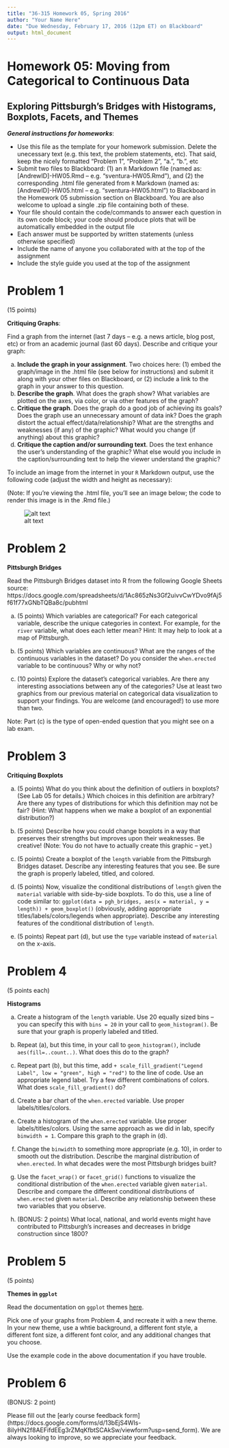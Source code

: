 ```yaml
---
title: "36-315 Homework 05, Spring 2016"
author: "Your Name Here"
date: "Due Wednesday, February 17, 2016 (12pm ET) on Blackboard"
output: html_document
---
```


#  Homework 05:  Moving from Categorical to Continuous Data

##  Exploring Pittsburgh's Bridges with Histograms, Boxplots, Facets, and Themes

***General instructions for homeworks***: 

+  Use this file as the template for your homework submission.  Delete the unecessary text (e.g. this text, the problem statements, etc).  That said, keep the nicely formatted "Problem 1", "Problem 2", "a.", "b.", etc
+  Submit two files to Blackboard:  (1) an `R` Markdown file (named as:  [AndrewID]-HW05.Rmd -- e.g. "sventura-HW05.Rmd"), and (2) the corresponding .html file generated from `R` Markdown (named as:  [AndrewID]-HW05.html -- e.g. "sventura-HW05.html") to Blackboard in the Homework 05 submission section on Blackboard.  You are also welcome to upload a single .zip file containing both of these.
+  Your file should contain the code/commands to answer each question in its own code block; your code should produce plots that will be automatically embedded in the output file
+  Each answer must be supported by written statements (unless otherwise specified)
+  Include the name of anyone you collaborated with at the top of the assignment
+  Include the style guide you used at the top of the assignment

#  Problem 1

(15 points) 

**Critiquing Graphs**:

Find a graph from the internet (last 7 days -- e.g. a news article, blog post, etc) or from an academic journal (last 60 days).  Describe and critique your graph:

a.  **Include the graph in your assignment**.  Two choices here:  (1) embed the graph/image in the .html file (see below for instructions) and submit it along with your other files on Blackboard, or (2) include a link to the graph in your answer to this question.
b.  **Describe the graph**.  What does the graph show?  What variables are plotted on the axes, via color, or via other features of the graph?
c.  **Critique the graph**.  Does the graph do a good job of achieving its goals?  Does the graph use an unnecessary amount of data ink?  Does the graph distort the actual effect/data/relationship?  What are the strengths and weaknesses (if any) of the graphic?  What would you change (if anything) about this graphic?
d.  **Critique the caption and/or surrounding text**.  Does the text enhance the user's understanding of the graphic?  What else would you include in the caption/surrounding text to help the viewer understand the graphic?

To include an image from the internet in your `R` Markdown output, use the following code (adjust the width and height as necessary):

(Note:  If you're viewing the .html file, you'll see an image below; the code to render this image is in the .Rmd file.)

<div style="width:400px">
![alt text](bridges.jpg)
</div>


#  Problem 2

**Pittsburgh Bridges**

Read the Pittsburgh Bridges dataset into R from the following Google Sheets source:  https://docs.google.com/spreadsheets/d/1Ac865zNs3Gf2uivvCwYDvo9fAj5f61f77xGNbTQBa8c/pubhtml

a.  (5 points)  Which variables are categorical?  For each categorical variable, describe the unique categories in context.  For example, for the `river` variable, what does each letter mean?  Hint:  It may help to look at a map of Pittsburgh.

b.  (5 points)  Which variables are continuous?  What are the ranges of the continuous variables in the dataset?  Do you consider the `when.erected` variable to be continuous?  Why or why not?

c.  (10 points)  Explore the dataset's categorical variables.  Are there any interesting associations between any of the categories?  Use at least two graphics from our previous material on categorical data visualization to support your findings.  You are welcome (and encouraged!) to use more than two.

Note:  Part (c) is the type of open-ended question that you might see on a lab exam.


#  Problem 3

**Critiquing Boxplots**

a.  (5 points)  What do you think about the definition of outliers in boxplots?  (See Lab 05 for details.)  Which choices in this definition are arbitrary?  Are there any types of distributions for which this definition may not be fair?  (Hint:  What happens when we make a boxplot of an exponential distribution?)

b.  (5 points)  Describe how you could change boxplots in a way that preserves their strengths but improves upon their weaknesses.  Be creative!  (Note:  You do not have to actually create this graphic -- yet.)

c.  (5 points)  Create a boxplot of the `length` variable from the Pittsburgh Bridges dataset.  Describe any interesting features that you see.  Be sure the graph is properly labeled, titled, and colored.

d.  (5 points)  Now, visualize the conditional distributions of `length` given the `material` variable with side-by-side boxplots.  To do this, use a line of code similar to:  `ggplot(data = pgh_bridges, aes(x = material, y = length)) + geom_boxplot()` (obviously, adding appropriate titles/labels/colors/legends when appropriate).  Describe any interesting features of the conditional distribution of `length`.

e.  (5 points)  Repeat part (d), but use the `type` variable instead of `material` on the x-axis.  


#  Problem 4

(5 points each)

**Histograms**

a.  Create a histogram of the `length` variable.  Use 20 equally sized bins -- you can specify this with `bins = 20` in your call to `geom_histogram()`.  Be sure that your graph is properly labeled and titled.  

b.  Repeat (a), but this time, in your call to `geom_histogram()`, include `aes(fill=..count..)`.  What does this do to the graph?  

c.  Repeat part (b), but this time, add `+ scale_fill_gradient("Legend Label", low = "green", high = "red")` to the line of code.  Use an appropriate legend label.  Try a few different combinations of colors.  What does `scale_fill_gradient()` do?

d.  Create a bar chart of the `when.erected` variable.  Use proper labels/titles/colors.

e.  Create a histogram of the `when.erected` variable.  Use proper labels/titles/colors.  Using the same approach as we did in lab, specify `binwidth = 1`.  Compare this graph to the graph in (d).

f.  Change the `binwidth` to something more appropriate (e.g. 10), in order to smooth out the distribution.  Describe the marginal distribution of `when.erected`.  In what decades were the most Pittsburgh bridges built?  

g.  Use the `facet_wrap()` or `facet_grid()` functions to visualize the conditional distribution of the `when.erected` variable given `material`.  Describe and compare the different conditional distributions of `when.erected` given `material`.  Describe any relationship between these two variables that you observe.  

h.  (BONUS:  2 points)  What local, national, and world events might have contributed to Pittsburgh's increases and decreases in bridge construction since 1800?


#  Problem 5

(5 points)

**Themes in `ggplot`**

Read the documentation on `ggplot` themes [here](http://docs.ggplot2.org/dev/vignettes/themes.html).

Pick one of your graphs from Problem 4, and recreate it with a new theme.  In your new theme, use a whtie background, a different font style, a different font size, a different font color, and any additional changes that you choose.

Use the example code in the above documentation if you have trouble.


#  Problem 6

(BONUS:  2 point)

Please fill out the [early course feedback form] (https://docs.google.com/forms/d/13bEjS4WIs-8iIyHN2f8AEFifdEEg3rZMqKfbtSCAkSw/viewform?usp=send_form).  We are always looking to improve, so we appreciate your feedback.



